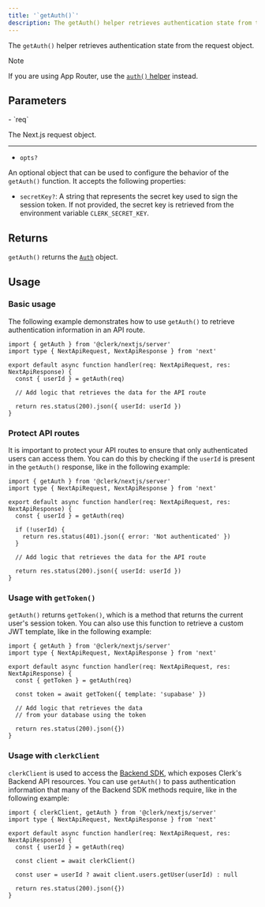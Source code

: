 ```yaml
---
title: '`getAuth()`'
description: The getAuth() helper retrieves authentication state from the request object.
---
```


The `getAuth()` helper retrieves authentication state from the request object.

> [!NOTE]
> If you are using App Router, use the [`auth()` helper](/docs/references/nextjs/auth) instead.

## Parameters

<Properties>
  - `req`

  The Next.js request object.

  ---

  - `opts?`

  An optional object that can be used to configure the behavior of the `getAuth()` function. It accepts the following properties:

  - `secretKey?`: A string that represents the secret key used to sign the session token. If not provided, the secret key is retrieved from the environment variable `CLERK_SECRET_KEY`.
</Properties>

## Returns

`getAuth()` returns the [`Auth`](/docs/references/nextjs/auth-object) object.

## Usage

### Basic usage

The following example demonstrates how to use `getAuth()` to retrieve authentication information in an API route.

```tsx {{ filename: 'app/api/example/route.ts' }}
import { getAuth } from '@clerk/nextjs/server'
import type { NextApiRequest, NextApiResponse } from 'next'

export default async function handler(req: NextApiRequest, res: NextApiResponse) {
  const { userId } = getAuth(req)

  // Add logic that retrieves the data for the API route

  return res.status(200).json({ userId: userId })
}
```

### Protect API routes

It is important to protect your API routes to ensure that only authenticated users can access them. You can do this by checking if the `userId` is present in the `getAuth()` response, like in the following example:

```tsx {{ filename: 'app/api/example/route.ts' }}
import { getAuth } from '@clerk/nextjs/server'
import type { NextApiRequest, NextApiResponse } from 'next'

export default async function handler(req: NextApiRequest, res: NextApiResponse) {
  const { userId } = getAuth(req)

  if (!userId) {
    return res.status(401).json({ error: 'Not authenticated' })
  }

  // Add logic that retrieves the data for the API route

  return res.status(200).json({ userId: userId })
}
```

### Usage with `getToken()`

`getAuth()` returns `getToken()`, which is a method that returns the current user's session token. You can also use this function to retrieve a custom JWT template, like in the following example:

```tsx {{ filename: 'app/api/example/route.ts' }}
import { getAuth } from '@clerk/nextjs/server'
import type { NextApiRequest, NextApiResponse } from 'next'

export default async function handler(req: NextApiRequest, res: NextApiResponse) {
  const { getToken } = getAuth(req)

  const token = await getToken({ template: 'supabase' })

  // Add logic that retrieves the data
  // from your database using the token

  return res.status(200).json({})
}
```

### Usage with `clerkClient`

`clerkClient` is used to access the [Backend SDK](/docs/references/backend/overview), which exposes Clerk's Backend API resources. You can use `getAuth()` to pass authentication information that many of the Backend SDK methods require, like in the following example:

```tsx {{ filename: 'app/api/example/route.ts' }}
import { clerkClient, getAuth } from '@clerk/nextjs/server'
import type { NextApiRequest, NextApiResponse } from 'next'

export default async function handler(req: NextApiRequest, res: NextApiResponse) {
  const { userId } = getAuth(req)

  const client = await clerkClient()

  const user = userId ? await client.users.getUser(userId) : null

  return res.status(200).json({})
}
```
